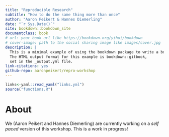 ```yaml
--- 
title: "Reproducible Research"
subtitle: "How to do the same thing more than once"
author: "Aaron Peikert & Hannes Diemerling"
date: "`r Sys.Date()`"
site: bookdown::bookdown_site
documentclass: book
# url: your book url like https://bookdown.org/yihui/bookdown
# cover-image: path to the social sharing image like images/cover.jpg
description: |
  This is a minimal example of using the bookdown package to write a book.
  The HTML output format for this example is bookdown::gitbook,
  set in the _output.yml file.
link-citations: yes
github-repo: aaronpeikert/repro-workshop
---
```


```r
links<-yaml::read_yaml("links.yml")
source("functions.R")
```

# About {-}

We (Aaron Peikert and Hannes Diemerling) are currently working on a *self paced* version of this workshop.
This is a work in progress!
